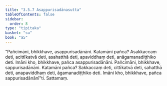 ```yaml
---
title: "3.5.7 Asappurisadānasutta"
tableOfContents: false
sidebar:
  order: 8
type: "tipitaka"
basket: "su"
book: "a5"
---
```



<DynamicBreadcrumb />

<Division number="147" book="a5">

<Paragraph number="854" book="a5">
“Pañcimāni, bhikkhave, asappurisadānāni. Katamāni pañca? Asakkaccaṃ deti, acittīkatvā deti, asahatthā deti, apaviddhaṃ deti, anāgamanadiṭṭhiko deti. Imāni kho, bhikkhave, pañca asappurisadānāni.
</Paragraph>

<Paragraph number="855" book="a5">
Pañcimāni, bhikkhave, sappurisadānāni. Katamāni pañca? Sakkaccaṃ deti, cittīkatvā deti, sahatthā deti, anapaviddhaṃ deti, āgamanadiṭṭhiko deti. Imāni kho, bhikkhave, pañca sappurisadānānī”ti.

</Paragraph>
</Division>

<Paragraph number="856" type="center" book="a5">
Sattamaṃ.
</Paragraph>